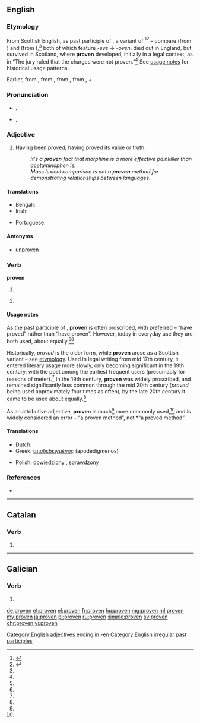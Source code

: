 {{also|provén}}
==English==

===Etymology===
From Scottish English, as past participle of {{term|preve|lang=en}}, a {{etyl|enm|en}} variant of {{term|prove|lang=en}}<ref name="ahd">{{R:American Heritage 2000|prove}}</ref><ref name="mw">{{R:Merriam Webster Online|prove}}</ref> – compare {{term|woven|lang=en}} (from {{term|weave|lang=en}}) and {{term|cloven|lang=en}} (from {{term|cleave|lang=en}}),<ref name="ahd" /> both of which feature ''-eve'' → ''-oven''. {{term||preve}} died out in England, but survived in Scotland, where '''proven''' developed, initially in a legal context, as in “The jury ruled that the charges were not proven.”<ref name="ahd" /> See [[#Usage notes|usage notes]] for historical usage patterns.

Earlier, from {{etyl|LL.|en}} {{term|probō||test, try, examine, approve, show to be good or fit, prove|pos=verb|lang=la}}, from {{term|probus||good, worthy, excellent|lang=la}}, from {{etyl|ine-pro|en}} {{term/t|ine-pro|*pro-bhwo-||being in front, prominent}}, from {{etyl|ine-pro|en}} {{term/t|ine-pro|*pro-}}, {{term/t|ine-pro|*per-||toward}} + {{etyl|ine-pro|en}} {{term/t|ine-pro|*bhu-||to be}}.

===Pronunciation===
* {{IPA|/ˈpruːvən/}}, {{X-SAMPA|/"pru:v@n/}}
* {{rhymes|əʊvən}}, {{rhymes|uːvən}}

===Adjective===
{{en-adj}}

# Having been [[prove]]d; having proved its value or truth.
#: ''It's a '''proven''' fact that morphine is a more effective painkiller than acetaminophen is.''
#: ''Mass lexical comparison is not a '''proven''' method for demonstrating relationships between languages.''

====Translations====
{{trans-top|having been proved}}
* Bengali: {{t-|bn|প্রমাণিত|tr=prômanit|sc=Beng}}
* Irish: {{t-|ga|dearfa}}
{{trans-mid}}
* Portuguese: {{t+|pt|provado|m}}
{{trans-bottom}}

====Antonyms====
* {{sense|having been proved}} [[unproven]]

===Verb===
'''proven'''

# {{context|often|_|proscribed|lang=en}} {{past participle of|prove|lang=en}}
# {{past participle of|proove|lang=en}}

====Usage notes====
As the past participle of {{term|prove|lang=en}}, '''proven''' is often proscribed, with {{term|proved|lang=en}} preferred – “have proved” rather than “have proven”. However, today in everyday use they are both used, about equally.<ref name="ahd"/><ref name="mw"/>

Historically, ''proved'' is the older form, while '''proven''' arose as a Scottish variant – see [[#Etymology|etymology]]. Used in legal writing from mid 17th century, it entered literary usage more slowly, only becoming significant in the 19th century, with the poet {{w|Alfred, Lord Tennyson}} among the earliest frequent users (presumably for reasons of meter).<ref name="mw"/> In the 19th century, '''proven''' was widely proscribed, and remained significantly less common through the mid 20th century (''proved'' being used approximately four times as often), by the late 20th century it came to be used about equally.<ref name="mw"/>

As an attributive adjective, '''proven''' is much<ref name="mw"/> more commonly used,<ref name="ahd"/> and {{term|proved|lang=en}} is widely considered an error – “a proven method”, not *“a proved method”.

====Translations====
{{trans-top|past participle of prove}}
* Dutch: {{t+|nl|bewezen}}
* Greek: [[αποδεδειγμένος]] (apodedigmenos)
{{trans-mid}}
* Polish: [[dowiedziony]] {{g|m}}, [[sprawdzony]] {{g|m}}
{{trans-bottom}}

===References===
<references/>
* {{R:Brians 2008|proved|proved/proven}}

[[Category:English adjectives ending in -en]]
[[Category:English irregular past participles]]

----

==Catalan==

===Verb===
{{head|ca|verb form}}

# {{ca-verb form of|p=3|n=pl|t=pres|m=ind|provar}}

----

==Galician==

===Verb===
{{gl-verb-form}}

# {{conjugation of|provir||lang=gl|2|s|imp}}

[[de:proven]]
[[et:proven]]
[[el:proven]]
[[fr:proven]]
[[hu:proven]]
[[mg:proven]]
[[ml:proven]]
[[my:proven]]
[[ja:proven]]
[[pl:proven]]
[[ru:proven]]
[[simple:proven]]
[[sv:proven]]
[[chr:proven]]
[[vi:proven]]